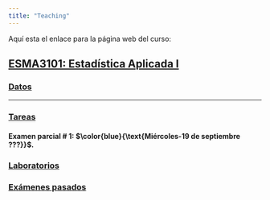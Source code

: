 ```yaml
---
title: "Teaching"
---
```


Aquí esta el enlace para la página web del curso:

## [ESMA3101: Estadística Aplicada I](https://didier-murillo.netlify.com/Contents/)


### [Datos](https://didier-murillo.netlify.com/datos)


-----------------


### [Tareas](https://didier-murillo.netlify.com/tareas)

#### Examen parcial # 1:  $\color{blue}{\text{Miércoles-19 de septiembre ???}}$.

### [Laboratorios](https://didier-murillo.netlify.com/labs)

### [Exámenes pasados](https://didier-murillo.netlify.com/oldexams)











